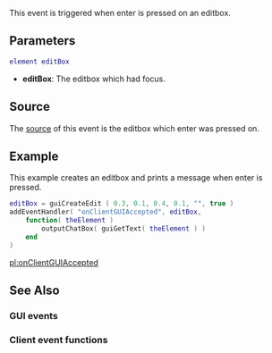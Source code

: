 {{Client event}}
 
This event is triggered when enter is pressed on an editbox.

==Parameters== 
<syntaxhighlight lang="lua">
element editBox
</syntaxhighlight>
* '''editBox''':  The editbox which had focus.

==Source==
The [[/event_system#Event_source.md|source]] of this event is the editbox which enter was pressed on.

==Example== 
This example creates an editbox and prints a message when enter is pressed.
<syntaxhighlight lang="lua">
editBox = guiCreateEdit ( 0.3, 0.1, 0.4, 0.1, "", true )
addEventHandler( "onClientGUIAccepted", editBox,
    function( theElement ) 
        outputChatBox( guiGetText( theElement ) )
    end
)
</syntaxhighlight>

[[/pl:onClientGUIAccepted.md|pl:onClientGUIAccepted]]

==See Also==
===GUI events===
{{GUI_events}}
===Client event functions===
{{Client_event_functions}}